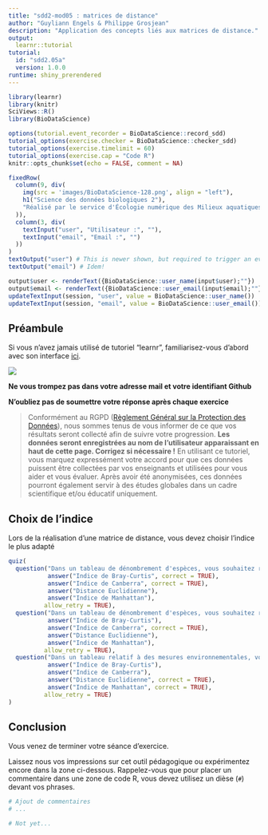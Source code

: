 ```yaml
---
title: "sdd2-mod05 : matrices de distance"
author: "Guyliann Engels & Philippe Grosjean"
description: "Application des concepts liés aux matrices de distance."
output:
  learnr::tutorial
tutorial:
  id: "sdd2.05a"
  version: 1.0.0
runtime: shiny_prerendered
---
```


```r
library(learnr)
library(knitr)
SciViews::R()
library(BioDataScience)

options(tutorial.event_recorder = BioDataScience::record_sdd)
tutorial_options(exercise.checker = BioDataScience::checker_sdd)
tutorial_options(exercise.timelimit = 60)
tutorial_options(exercise.cap = "Code R")
knitr::opts_chunk$set(echo = FALSE, comment = NA)
```

```r
fixedRow(
  column(9, div(
    img(src = 'images/BioDataScience-128.png', align = "left"),
    h1("Science des données biologiques 2"),
    "Réalisé par le service d'Écologie numérique des Milieux aquatiques, Université de Mons (Belgique)"
  )),
  column(3, div(
    textInput("user", "Utilisateur :", ""),
    textInput("email", "Email :", "")
  ))
)
textOutput("user") # This is newer shown, but required to trigger an event!
textOutput("email") # Idem!
```

```r
output$user <- renderText({BioDataScience::user_name(input$user);""})
output$email <- renderText({BioDataScience::user_email(input$email);""})
updateTextInput(session, "user", value = BioDataScience::user_name())
updateTextInput(session, "email", value = BioDataScience::user_email())
```

## Préambule

Si vous n'avez jamais utilisé de tutoriel "learnr", familiarisez-vous d'abord avec son interface [ici](http://biodatascience-course.sciviews.org/sdd-umons/learnr.html).

![](images/attention.jpg)

**Ne vous trompez pas dans votre adresse mail et votre identifiant Github**

**N'oubliez pas de soumettre votre réponse après chaque exercice**

> Conformément au RGPD ([Règlement Général sur la Protection des Données](https://ec.europa.eu/info/law/law-topic/data-protection/reform/rules-business-and-organisations/principles-gdpr_fr)), nous sommes tenus de vous informer de ce que vos résultats seront collecté afin de suivre votre progression. **Les données seront enregistrées au nom de l'utilisateur apparaissant en haut de cette page. Corrigez si nécessaire !** En utilisant ce tutoriel, vous marquez expressément votre accord pour que ces données puissent être collectées par vos enseignants et utilisées pour vous aider et vous évaluer. Après avoir été anonymisées, ces données pourront également servir à des études globales dans un cadre scientifique et/ou éducatif uniquement.

## Choix de l'indice

Lors de la réalisation d'une matrice de distance, vous devez choisir l'indice le plus adapté

```r
quiz(
  question("Dans un tableau de dénombrement d'espèces, vous souhaitez réaliser un matrice de distance avec l'indice le plus adapté. Quel indice choississez vous ? (plusieurs réponses peuvent être sélectionnés)",
           answer("Indice de Bray-Curtis", correct = TRUE),
           answer("Indice de Canberra", correct = TRUE),
           answer("Distance Euclidienne"),
           answer("Indice de Manhattan"), 
          allow_retry = TRUE),
  question("Dans un tableau de dénombrement d'espèces, vous souhaitez réaliser un matrice de distance avec l'indice le plus adapté. Quel indice choississez vous si vous souhaitez mettre en avant les espèces rares ? (plusieurs réponses peuvent être sélectionnés)",
           answer("Indice de Bray-Curtis"),
           answer("Indice de Canberra", correct = TRUE),
           answer("Distance Euclidienne"),
           answer("Indice de Manhattan"), 
          allow_retry = TRUE),
  question("Dans un tableau relatif à des mesures environnementales, vous souhaitez réaliser un matrice de distance avec l'indice le plus adapté. Quel indice choississez vous ? (plusieurs réponses peuvent être sélectionnés)",
           answer("Indice de Bray-Curtis"),
           answer("Indice de Canberra"),
           answer("Distance Euclidienne", correct = TRUE),
           answer("Indice de Manhattan", correct = TRUE), 
          allow_retry = TRUE)
)
```


## Conclusion

Vous venez de terminer votre séance d'exercice.

Laissez nous vos impressions sur cet outil pédagogique ou expérimentez encore dans la zone ci-dessous. Rappelez-vous que pour placer un commentaire dans une zone de code R, vous devez utilisez un dièse (`#`) devant vos phrases.

```r
# Ajout de commentaires 
# ...
```

```r
# Not yet...
```
